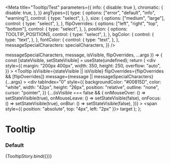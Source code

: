 

<Meta
  title="Tooltip/Test"
  parameters={{
    info: { disable: true },
    chromatic: {
      disable: true,
    },
  }}
  argTypes={{
    type: {
      options: ["error", "default", "info", "warning"],
      control: {
        type: "select",
      },
    },
    size: {
      options: ["medium", "large"],
      control: {
        type: "select",
      },
    },
    flipOverrides: {
      options: ["left", "right", "top", "bottom"],
      control: {
        type: "select",
      },
    },
    position: {
      options: TOOLTIP_POSITIONS,
      control: {
        type: "select",
      },
    },
    bgColor: {
      control: {
        type: "text",
      },
    },
    fontColor: {
      control: {
        type: "text",
      },
    },
    messageSpecialCharacters: specialCharacters,
  }}
/>

  messageSpecialCharacters,
  message,
  isVisible,
  flipOverrides,
  ...args
}) => {
  const [stateVisible, setStateVisible] = useState(undefined);
  return (
    <div
      style={{
        margin: "200px 400px",
        width: 350,
        height: 250,
        overflow: "auto",
      }}
    >
      <Tooltip
        isVisible={stateVisible || isVisible}
        flipOverrides={flipOverrides && [flipOverrides]}
        message={message || messageSpecialCharacters}
        {...args}
      >
        <div
          tabIndex="0"
          style={{
            backgroundColor: "#00815D",
            color: "white",
            width: "42px",
            height: "26px",
            position: "relative",
            outline: "none",
            cursor: "pointer",
          }}
          {...(isVisible === false && {
            onMouseOver: () => setStateVisible(true),
            onMouseLeave: () => setStateVisible(false),
            onFocus: () => setStateVisible(true),
            onBlur: () => setStateVisible(false),
          })}
        >
          <span style={{ position: "absolute", top: "4px", left: "2px" }}>
            target
          </span>
        </div>
      </Tooltip>
    </div>
  );
};

# Tooltip

### Default

<Canvas>
  <Story
    name="default"
    args={{
      position: "top",
      isVisible: true,
      message:
        "I'm a helpful tooltip that can display additional information to a user.",
      messageSpecialCharacters: undefined,
      type: "default",
      size: "medium",
      bgColor: undefined,
      fontColor: undefined,
    }}
  >
    {TooltipStory.bind({})}
  </Story>
</Canvas>
